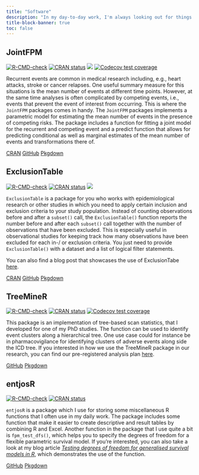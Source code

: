 ```yaml
---
title: "Software"
description: "In my day-to-day work, I'm always looking out for things that can be improved. At work, 'these things' often mean code that I use for analysis. I really enjoy developing new R-packages that make life easier for other people and that implement new features that haven't been easily available before. This website lists R-packages that I developed during my work but also in spare time. Don't hesitate to send me an email if you happen to use one of them and want to share your thoughts."
title-block-banner: true
toc: false
---
```


## JointFPM

<!-- badges: start -->
[![R-CMD-check](https://github.com/entjos/JointFPM/workflows/R-CMD-check/badge.svg)](https://github.com/entjos/JointFPM/actions)
[![CRAN status](https://www.r-pkg.org/badges/version/JointFPM)](https://CRAN.R-project.org/package=JointFPM)
[![](https://cranlogs.r-pkg.org/badges/JointFPM)](https://cran.r-project.org/package=JointFPM)
[![Codecov test coverage](https://codecov.io/gh/entjos/JointFPM/branch/main/graph/badge.svg)](https://app.codecov.io/gh/entjos/JointFPM?branch=main)
<!-- badges: end -->

Recurrent events are common in medical research including, e.g., heart attacks, stroke or cancer relapses. One useful summary measure for this situations is the mean number of events at different time points. However, at the same time analyses is often complicated by competing events, i.e., events that prevent the event of interest from occurring. This is where the `JointFPM` packages comes in handy. The `JointFPM` packages implements a parametric model for estimating the mean number of events in the presence of competing risks. The package includes a function for fitting a joint model for the recurrent and competing event and a predict function that allows for predicting conditional as well as marginal estimates of the mean number of events and transformations there of.

[CRAN](https://cran.r-project.org/web/packages/JointFPM/index.html){.btn .btn-outline-primary .btn role="button"} [GitHub](https://github.com/entjos/JointFPM/){.btn .btn-outline-primary .btn role="button"} [Pkgdown](https://entjos.github.io/JointFPM/){.btn .btn-outline-primary .btn role="button"}

## ExclusionTable
<!-- badges: start -->
[![R-CMD-check](https://github.com/entjos/ExclusionTable/workflows/R-CMD-check/badge.svg)](https://github.com/entjos/ExclusionTable/actions)
[![CRAN status](https://www.r-pkg.org/badges/version/ExclusionTable)](https://CRAN.R-project.org/package=ExclusionTable)
[![](https://cranlogs.r-pkg.org/badges/ExclusionTable)](https://cran.r-project.org/package=ExclusionTable)
<!-- badges: end -->

`ExclusionTable` is a package for you who works with epidemiological research or other studies in which you need to apply certain inclusion and exclusion criteria to your study population. Instead of counting observations before and after a `subset()` call, the `ExclusionTable()` function reports the number before and after each `subset()` call together with the number of observations that have been excluded. This is especially useful in observational studies for keeping track how many observations have been excluded for each in-/ or exclusion criteria. You just need to provide `ExclusionTable()` with a dataset and a list of logical filter statements.

You can also find a blog post that showcases the use of ExclusionTabe [here](/post/exclusion_table.qmd).

[CRAN](https://cran.r-project.org/web/packages/ExclusionTable/index.html){.btn .btn-outline-primary .btn role="button"} [GitHub](https://github.com/entjos/ExclusionTable/){.btn .btn-outline-primary .btn role="button"} [Pkgdown](https://entjos.github.io/ExclusionTable/){.btn .btn-outline-primary .btn role="button"}

## TreeMineR

<!-- badges: start -->
[![R-CMD-check](https://github.com/entjos/TreeMineR/actions/workflows/R-CMD-check.yaml/badge.svg)](https://github.com/entjos/TreeMineR/actions/workflows/R-CMD-check.yaml)
[![CRAN
status](https://www.r-pkg.org/badges/version/TreeMineR)](https://CRAN.R-project.org/package=TreeMineR)
[![Codecov test
coverage](https://codecov.io/gh/entjos/TreeMineR/branch/master/graph/badge.svg)](https://app.codecov.io/gh/entjos/TreeMineR?branch=master)
<!-- badges: end -->

This package is an implementation of tree-based scan statistics, that I developed for one of my PhD studies. The function can be used to identify event clusters along a hierarchical tree. One use case could for instance be in pharmacovigilance for identifying clusters of adverse events along side the ICD tree. If you interested in how we use the TreeMineR package in our research, you can find our pre-registered analysis plan [here](https://osf.io/sbevn).

[GitHub](https://github.com/entjos/TreeMineR/){.btn .btn-outline-primary .btn role="button"}
[Pkgdown](https://entjos.github.io/TreeMineR/){.btn .btn-outline-primary .btn role="button"}

## entjosR

<!-- badges: start -->
[![R-CMD-check](https://github.com/entjos/entjosR/workflows/R-CMD-check/badge.svg)](https://github.com/entjos/entjosR/actions)
[![CRAN status](https://www.r-pkg.org/badges/version/entjosR)](https://CRAN.R-project.org/package=entjosR)
<!-- badges: end -->

`entjosR` is a package which I use for storing some miscellaneous R functions that I often use in my daily work. The package includes some function that make it easier to create descriptive and result tables by combining R and Excel. Another function in the package that I use quite a bit is `fpm_test_dfs()`, which helps you to specify the degrees of freedom for a flexible parametric survival model. If you're interested, you can also take a look at my blog article [*Testing degrees of freedom for generalised survival models in R*](/post/fpm_test_dfs.qmd), which demonstrates the use of the function.

[GitHub](https://github.com/entjos/entjosR/){.btn .btn-outline-primary .btn role="button"} [Pkgdown](https://entjos.github.io/entjosR/){.btn .btn-outline-primary .btn role="button"}
